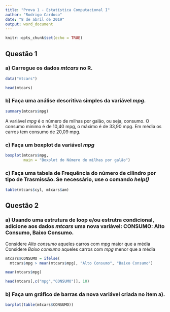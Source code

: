---
title: "Prova 1 - Estatística Computacional I"
author: "Rodrigo Cardoso"
date: "8 de abril de 2019"
output: word_document
---

```{r setup, include=FALSE}
knitr::opts_chunk$set(echo = TRUE)
```

## Questão 1

### a) Carregue os dados *mtcars* no R.
```{r}
data("mtcars")

head(mtcars)
```


### b) Faça uma análise descritiva simples da variável *mpg*.
```{r}
summary(mtcars$mpg)
```

A variável *mpg* é o número de milhas por galão, ou seja, consumo. O consumo mínimo é de 10,40 mpg, o máximo é de 33,90 mpg. Em média os carros tem consumo de 20,09 mpg. 

### c) Faça um boxplot da variável *mpg*
```{r}
boxplot(mtcars$mpg, 
        main = "Boxplot do Número de milhas por galão")
```


### c) Faça uma tabela de Frequência do número de cilindro por tipo de Trasmissão. Se necessário, use o comando *help()*

```{r}
table(mtcars$cyl, mtcars$am)
```


## Questão 2 

### a) Usando uma estrutura de loop e/ou estrutra condicional, adicione aos dados *mtcars* uma nova variável: CONSUMO: Alto Consumo, Baixo Consumo.

Considere *Alto consumo* aqueles carros com *mpg* maior que a média
Considere *Baixo consumo* aqueles carros com *mpg* menor que a média

```{r}
mtcars$CONSUMO = ifelse(
  mtcars$mpg > mean(mtcars$mpg), "Alto Consumo", "Baixo Consumo")

mean(mtcars$mpg)

head(mtcars[,c("mpg","CONSUMO")], 10)
```

### b) Faça um gráfico de barras da nova variável criada no item a).

```{r}
barplot(table(mtcars$CONSUMO))
```


